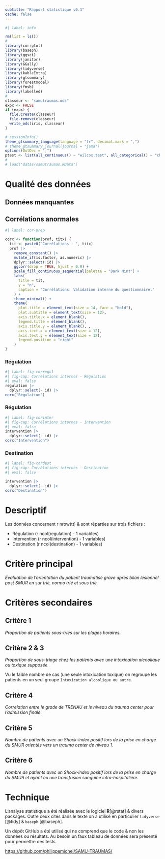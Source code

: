 ```yaml
---
subtitle: "Rapport statistique v0.1"
cache: false
---
```


```r
#| label: info

rm(list = ls())
#
library(corrplot)
library(baseph)
library(ggsci)
library(janitor)
library(GGally)
library(tidyverse)
library(kableExtra)
library(gtsummary)
library(forestmodel)
library(fmsb)
library(labelled)
#
classeur <- "samutraumas.ods"
expx <- FALSE
if (expx) {
  file.create(classeur)
  file.remove(classeur)
  write_ods(iris, classeur)
}

# sessionInfo()
theme_gtsummary_language(language = "fr", decimal.mark = ",")
# theme_gtsummary_journal(journal = "jama")
options(OutDec = ",")
ptest <- list(all_continuous() ~ "wilcox.test", all_categorical() ~ "chisq.test")
#
# load("datas/samutraumas.RData")
```

# Qualité des données

## Données manquantes

## Corrélations anormales

```r
#| label: cor-prep

corx <- function(prof, titx) {
  tit <- paste0("Corrélations - ", titx)
  prof |>
    remove_constant() |>
    mutate_if(is.factor, as.numeric) |>
    dplyr::select(!id) |>
    ggcorr(drop = TRUE, hjust = 0.9) +
    scale_fill_continuous_sequential(palette = "Dark Mint") +
    labs(
      title = tit,
      y = "n",
      caption = "Corrélations. Validation interne du questionnaire."
    ) +
    theme_minimal() +
    theme(
      plot.title = element_text(size = 14, face = "bold"),
      plot.subtitle = element_text(size = 12),
      axis.title.x = element_blank(),
      legend.title = element_blank(),
      axis.title.y = element_blank(), ,
      axis.text.x = element_text(size = 12),
      axis.text.y = element_text(size = 12),
      legend.position = "right"
    )
}
```

### Régulation

```r
#| label: fig-corregul
#| fig-cap: Corrélations internes - Régulation
#| eval: false
regulation |> 
  dplyr::select(- id) |> 
corx("Régulation")
```

### Régulation

```r
#| label: fig-corinter
#| fig-cap: Corrélations internes - Intervention
#| eval: false
intervention |> 
  dplyr::select(- id) |> 
corx("Intervention")
```

### Destination

```r
#| label: fig-cordest
#| fig-cap: Corrélations internes - Destination
#| eval: false

intervention |> 
  dplyr::select(- id) |> 
corx("Destination")
```

# Descriptif

Les données concernent r nrow(tt) & sont réparties sur trois fichiers :

-   Régulation (r ncol(regulation) - 1 variables)
-   Intervention (r ncol(intervention) - 1 variables)
-   Destination (r ncol(destination) - 1 variables)


# Critère principal

*Évaluation de l’orientation du patient traumatisé grave après bilan lésionnel post SMUR en sur trié, normo trié et sous trié.*

# Critères secondaires

## Critère 1

*Proportion de patients sous-triés sur les plages horaires.*

## Critère 2 & 3

*Proportion de sous-triage chez les patients avec une intoxication alcoolique ou toxique supposée.*

Vu le faible nombre de cas (une seule intoxication toxique) on regroupe les patients en un seul groupe `Intoxication alcoolique ou autre`.

## Critère 4

*Corrélation entre le grade de TRENAU et le niveau du trauma center pour l’admission finale.*

## Critère 5

*Nombre de patients avec un Shock-index positif lors de la prise en charge du SMUR orientés vers un trauma center de niveau 1.*

## Critère 6

*Nombre de patients avec un Shock-index positif lors de la prise en charge du SMUR et ayant eu une transfusion sanguine intra-hospitalière.*

# Technique

L'analyse statistique a été réalisée avec le logiciel **R**[@rstat] & divers packages. Outre ceux cités dans le texte on a utilisé en particulier `tidyverse` [@tidy] & `baseph` [@baseph].

Un dépôt GitHub a été utilisé qui ne comprend que le code & non les données ou résultats. Au besoin un faux tableau de données sera présenté pour permettre des tests.

<https://github.com/philippemichel/SAMU-TRAUMAS/>


\addcontentsline{toc}{chapter}{C. Bibliographie}
